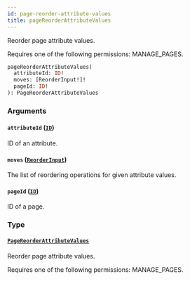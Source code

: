 ```yaml
---
id: page-reorder-attribute-values
title: pageReorderAttributeValues
---
```



Reorder page attribute values. 

Requires one of the following permissions: MANAGE_PAGES.

```graphql
pageReorderAttributeValues(
  attributeId: ID!
  moves: [ReorderInput!]!
  pageId: ID!
): PageReorderAttributeValues
```


### Arguments

#### `attributeId` ([`ID`](../../../developer/api-reference/scalars/id))

ID of an attribute.


#### `moves` ([`ReorderInput`](../../../developer/api-reference/inputs/reorder-input))

The list of reordering operations for given attribute values.


#### `pageId` ([`ID`](../../../developer/api-reference/scalars/id))

ID of a page.


### Type

#### [`PageReorderAttributeValues`](../../../developer/api-reference/objects/page-reorder-attribute-values) 

Reorder page attribute values. 

Requires one of the following permissions: MANAGE_PAGES.




